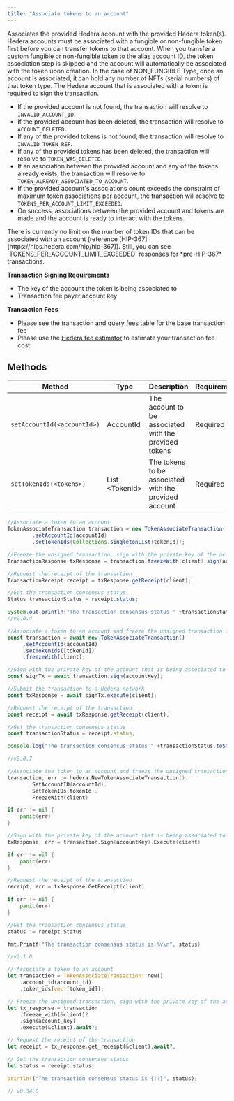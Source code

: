 ```yaml
---
title: "Associate tokens to an account"
---
```



Associates the provided Hedera account with the provided Hedera token(s). Hedera accounts must be associated with a fungible or non-fungible token first before you can transfer tokens to that account. When you transfer a custom fungible or non-fungible token to the alias account ID, the token association step is skipped and the account will automatically be associated with the token upon creation. In the case of NON\_FUNGIBLE Type, once an account is associated, it can hold any number of NFTs (serial numbers) of that token type. The Hedera account that is associated with a token is required to sign the transaction.

* If the provided account is not found, the transaction will resolve to `INVALID_ACCOUNT_ID`.
* If the provided account has been deleted, the transaction will resolve to `ACCOUNT_DELETED`.
* If any of the provided tokens is not found, the transaction will resolve to `INVALID_TOKEN_REF`.
* If any of the provided tokens has been deleted, the transaction will resolve to `TOKEN_WAS_DELETED`.
* If an association between the provided account and any of the tokens already exists, the transaction will resolve to `TOKEN_ALREADY_ASSOCIATED_TO_ACCOUNT`.
* If the provided account's associations count exceeds the constraint of maximum token associations per account, the transaction will resolve to `TOKENS_PER_ACCOUNT_LIMIT_EXCEEDED`.
* On success, associations between the provided account and tokens are made and the account is ready to interact with the tokens.

<Info>
There is currently no limit on the number of token IDs that can be associated with an account (reference [HIP-367](https://hips.hedera.com/hip/hip-367)). Still, you can see `TOKENS_PER_ACCOUNT_LIMIT_EXCEEDED` responses for *pre-HIP-367* transactions.
</Info>

**Transaction Signing Requirements**

* The key of the account the token is being associated to
* Transaction fee payer account key

**Transaction Fees**

* Please see the transaction and query [fees](/hedera/networks/mainnet/fees#transaction-and-query-fees) table for the base transaction fee
* Please use the [Hedera fee estimator](https://hedera.com/fees) to estimate your transaction fee cost

## Methods

| Method                      | Type            | Description                                           | Requirement |
| --------------------------- | --------------- | ----------------------------------------------------- | ----------- |
| `setAccountId(<accountId>)` | AccountId       | The account to be associated with the provided tokens | Required    |
| `setTokenIds(<tokens>)`     | List \<TokenId> | The tokens to be associated with the provided account | Required    |

<CodeGroup>

```java Java
//Associate a token to an account
TokenAssociateTransaction transaction = new TokenAssociateTransaction()
        .setAccountId(accountId)
        .setTokenIds(Collections.singletonList(tokenId));

//Freeze the unsigned transaction, sign with the private key of the account that is being associated to a token, submit the transaction to a Hedera network
TransactionResponse txResponse = transaction.freezeWith(client).sign(accountKey).execute(client);

//Request the receipt of the transaction
TransactionReceipt receipt = txResponse.getReceipt(client);

//Get the transaction consensus status
Status transactionStatus = receipt.status;

System.out.println("The transaction consensus status " +transactionStatus);
//v2.0.4
```


```javascript JavaScript
//Associate a token to an account and freeze the unsigned transaction for signing
const transaction = await new TokenAssociateTransaction()
     .setAccountId(accountId)
     .setTokenIds([tokenId])
     .freezeWith(client);

//Sign with the private key of the account that is being associated to a token 
const signTx = await transaction.sign(accountKey);

//Submit the transaction to a Hedera network    
const txResponse = await signTx.execute(client);

//Request the receipt of the transaction
const receipt = await txResponse.getReceipt(client);

//Get the transaction consensus status
const transactionStatus = receipt.status;

console.log("The transaction consensus status " +transactionStatus.toString());

//v2.0.7
```


```go Go
//Associate the token to an account and freeze the unsigned transaction for signing
transaction, err := hedera.NewTokenAssociateTransaction().
        SetAccountID(accountId).
        SetTokenIDs(tokenId).
        FreezeWith(client)

if err != nil {
    panic(err)
}

//Sign with the private key of the account that is being associated to a token, submit the transaction to a Hedera network
txResponse, err = transaction.Sign(accountKey).Execute(client)

if err != nil {
    panic(err)
}

//Request the receipt of the transaction
receipt, err = txResponse.GetReceipt(client)

if err != nil {
    panic(err)
}

//Get the transaction consensus status
status := receipt.Status

fmt.Printf("The transaction consensus status is %v\n", status)

//v2.1.0
```


```rust Rust
// Associate a token to an account
let transaction = TokenAssociateTransaction::new()
    .account_id(account_id)
    .token_ids(vec![token_id]);

// Freeze the unsigned transaction, sign with the private key of the account
let tx_response = transaction
    .freeze_with(&client)?
    .sign(account_key)
    .execute(&client).await?;

// Request the receipt of the transaction
let receipt = tx_response.get_receipt(&client).await?;

// Get the transaction consensus status
let status = receipt.status;

println!("The transaction consensus status is {:?}", status);

// v0.34.0
```

</CodeGroup>
